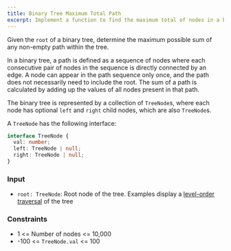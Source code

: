 ```yaml
---
title: Binary Tree Maximum Total Path
excerpt: Implement a function to find the maximum total of nodes in a binary tree path
---
```



Given the `root` of a binary tree, determine the maximum possible sum of any non-empty path within the tree.

In a binary tree, a path is defined as a sequence of nodes where each consecutive pair of nodes in the sequence is directly connected by an edge. A node can appear in the path sequence only once, and the path does not necessarily need to include the root. The sum of a path is calculated by adding up the values of all nodes present in that path.

The binary tree is represented by a collection of `TreeNode`s, where each node has optional `left` and `right` child nodes, which are also `TreeNode`s.

A `TreeNode` has the following interface:

```ts
interface TreeNode {
  val: number;
  left: TreeNode | null;
  right: TreeNode | null;
}
```

### Input

- `root: TreeNode`: Root node of the tree. Examples display a [level-order traversal](https://en.wikipedia.org/wiki/Breadth-first_search) of the tree

<MDXTestExamples testCases={runTestCases} />

### Constraints

- 1 &lt;= Number of nodes &lt;= 10,000
- -100 &lt;= `TreeNode.val` &lt;= 100
